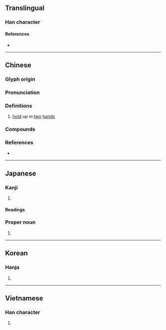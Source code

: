 {{character info}}
==Translingual==

===Han character===
{{Han char|rn=64|rad=手|as=08|sn=11|four=55053|canj=QQKQ|ids=⿰扌奉}}

====References====
* {{Han ref|kx=0434.330|dkj=12189|dj=0784.130|hdz=31890.080|uh=6367|ud=25447|bh=B1B7|bd=45495}}

----

==Chinese==
{{zh-forms}}

===Glyph origin===
{{Han etym}}

===Pronunciation===
{{zh-pron
|m=pěng
|ma=Zh-peng.ogg
|m-s=
|c=pung2,bung2,fung2
|c-t=
|g=
|h=pfs=púng
|j=
|mb=
|md=
|mn=ml:phông/phóng/phâng
|mn_note=phông/phóng - literary; phâng - vernacular
|mn-t=
|w=
|x=
|mc=y
|oc=y
|cat=v
}}

===Definitions===
{{zh-hanzi}}

# [[hold]] up in [[two]] [[hand]]s

===Compounds===
{{zh-der|吹捧|捧場|捧殺|捧腹|簇捧|追捧|一捧雪|呵脬捧卵|大捧|令人捧腹|捧臭腳|捧心西子|捧花|捧腹大笑|捧頭鼠竄|推輪捧轂|捧袂|捧心妍|捧轂推輪|捧心|掇臀捧屁|捧杯|眾星捧月|捧住|捧角|捧心學|捧日|捧讀|捧心顰|捧檄|捧哏|捧首|捧日心|毛義捧檄|西施捧心|趨時捧勢|西子捧心}}

===References===
* {{R:yue:Hanzi}}

{{zh-cat|Elementary}}

----

==Japanese==

===Kanji===
{{ja-kanji|grade=|rs=手08}}

# {{rfdef|ja|sort=手08}}

====Readings====
{{ja-readings
|goon=ふ
|kanon=ほう
|kun=ささ-げる
}}

===Proper noun===
{{ja-kanjitab|ささ|o1=げ|yomi=k}}
{{ja-pos|proper|ささげ}}

# {{surname|ja|sort=ささげ}}

----

==Korean==

===Hanja===
{{ko-hanja|hangeul=봉}}

# {{rfdef|ko|sort=手08}}

----

==Vietnamese==

===Han character===
{{vi-readings|reading=bổng, bồng, phủng|rs=手08}}

# {{rfdef|vi|sort=手08}}